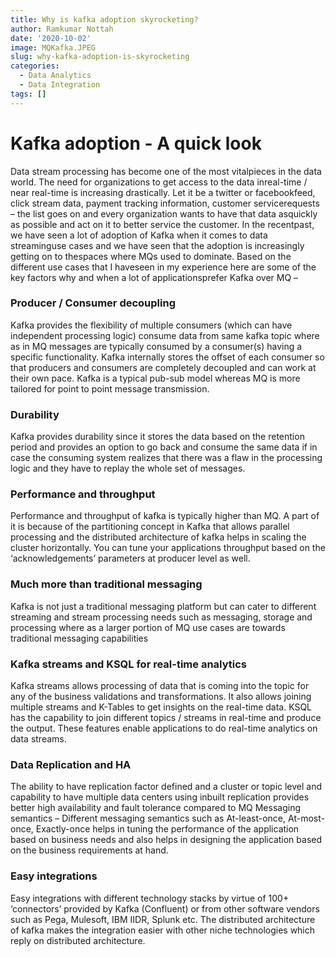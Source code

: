 ```yaml
---
title: Why is kafka adoption skyrocketing?
author: Ramkumar Nottah
date: '2020-10-02'
image: MQKafka.JPEG
slug: why-kafka-adoption-is-skyrocketing
categories:
  - Data Analytics
  - Data Integration
tags: []
---
```


# Kafka adoption - A quick look

Data stream processing has become one of the most vitalpieces in the data world. The need for organizations to get access to the data inreal-time / near real-time is increasing drastically. Let it be a twitter or facebookfeed, click stream data, payment tracking information, customer servicerequests – the list goes on and every organization wants to have that data asquickly as possible and act on it to better service the customer. In the recentpast, we have seen a lot of adoption of Kafka when it comes to data streaminguse cases and we have seen that the adoption is increasingly getting on to thespaces where MQs used to dominate. Based on the different use cases that I haveseen in my experience here are some of the key factors why and when a lot of applicationsprefer Kafka over MQ –

### Producer / Consumer decoupling

Kafka provides the flexibility of multiple consumers (which can have independent processing logic) consume data from same kafka topic where as in MQ messages are typically consumed by a consumer(s) having a specific functionality. Kafka internally stores the offset of each consumer so that producers and consumers are completely decoupled and can work at their own pace. Kafka is a typical pub-sub model whereas MQ is more tailored for point to point message transmission.

### Durability

Kafka provides durability since it stores the data based on the retention period and provides an option to go back and consume the same data if in case the consuming system realizes that there was a flaw in the processing logic and they have to replay the whole set of messages.

### Performance and throughput

Performance and throughput of kafka is typically higher than MQ. A part of it is because of the partitioning concept in Kafka that allows parallel processing and the distributed architecture of kafka helps in scaling the cluster horizontally. You can tune your applications throughput based on the ‘acknowledgements’ parameters at producer level as well.

### Much more than traditional messaging

Kafka is not just a traditional messaging platform but can cater to different streaming and stream processing needs such as messaging, storage and processing where as a larger portion of MQ use cases are towards traditional messaging capabilities

### Kafka streams and KSQL for real-time analytics

Kafka streams allows processing of data that is coming into the topic for any of the business validations and transformations. It also allows joining multiple streams and K-Tables to get insights on the real-time data. KSQL has the capability to join different topics / streams in real-time and produce the output. These features enable applications to do real-time analytics on data streams.

### Data Replication and HA

The ability to have replication factor defined and a cluster or topic level and capability to have multiple data centers using inbuilt replication provides better high availability and fault tolerance compared to MQ
Messaging semantics – Different messaging semantics such as At-least-once, At-most-once, Exactly-once helps in tuning the performance of the application based on business needs and also helps in designing the application based on the business requirements at hand.

### Easy integrations

Easy integrations with different technology stacks by virtue of 100+ ‘connectors’ provided by Kafka (Confluent) or from other software vendors such as Pega, Mulesoft, IBM IIDR, Splunk etc. The distributed architecture of kafka makes the integration easier with other niche technologies which reply on distributed architecture.